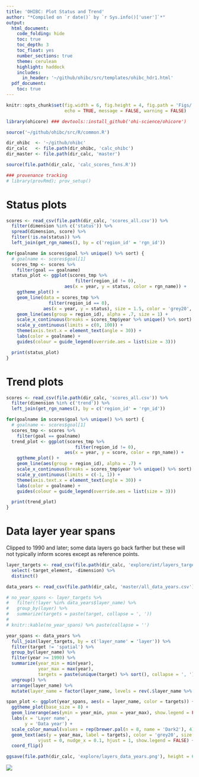 ```yaml
---
title: 'OHIBC: Plot Status and Trend'
author: "*Compiled on `r date()` by `r Sys.info()['user']`*"
output:
  html_document:
    code_folding: hide
    toc: true
    toc_depth: 3
    toc_float: yes
    number_sections: true
    theme: cerulean
    highlight: haddock
    includes:
      in_header: '~/github/ohibc/src/templates/ohibc_hdr1.html'
  pdf_document:
    toc: true
---
```


``` r

knitr::opts_chunk$set(fig.width = 6, fig.height = 4, fig.path = 'Figs/',
                      echo = TRUE, message = FALSE, warning = FALSE)

library(ohicore) ### devtools::install_github('ohi-science/ohicore')

source('~/github/ohibc/src/R/common.R')

dir_ohibc  <- '~/github/ohibc'
dir_calc   <- file.path(dir_ohibc, 'calc_ohibc')
dir_master <- file.path(dir_calc, 'master')

source(file.path(dir_calc, 'calc_scores_fxns.R'))

### provenance tracking
# library(provRmd); prov_setup()

```


# Status plots

``` r

scores <- read_csv(file.path(dir_calc, 'scores_all.csv')) %>%
  filter(dimension %in% c('status')) %>%
  spread(dimension, score) %>%
  filter(!is.na(status)) %>%
  left_join(get_rgn_names(), by = c('region_id' = 'rgn_id'))

for(goalname in scores$goal %>% unique() %>% sort) {
  # goalname <- scores$goal[1]
  scores_tmp <- scores %>%
    filter(goal == goalname)
  status_plot <- ggplot(scores_tmp %>% 
                          filter(region_id != 0), 
                      aes(x = year, y = status, color = rgn_name)) +
    ggtheme_plot() +
    geom_line(data = scores_tmp %>% 
                filter(region_id == 0), 
              aes(x = year, y = status), size = 1.5, color = 'grey20', alpha = .8) +
    geom_line(aes(group = region_id), alpha = .7, size = 1) +
    scale_x_continuous(breaks = scores_tmp$year %>% unique() %>% sort) +
    scale_y_continuous(limits = c(0, 100)) +
    theme(axis.text.x = element_text(angle = 30)) +
    labs(color = goalname) +
    guides(colour = guide_legend(override.aes = list(size = 3)))

  print(status_plot)
}


```

# Trend plots

``` r

scores <- read_csv(file.path(dir_calc, 'scores_all.csv')) %>%
  filter(dimension %in% c('trend')) %>%
  left_join(get_rgn_names(), by = c('region_id' = 'rgn_id'))

for(goalname in scores$goal %>% unique() %>% sort) {
  # goalname <- scores$goal[1]
  scores_tmp <- scores %>%
    filter(goal == goalname)
  trend_plot <- ggplot(scores_tmp %>% 
                          filter(region_id != 0), 
                      aes(x = year, y = score, color = rgn_name)) +
    ggtheme_plot() +
    geom_line(aes(group = region_id), alpha = .7) +
    scale_x_continuous(breaks = scores_tmp$year %>% unique() %>% sort) +
    scale_y_continuous(limits = c(-1, 1)) +
    theme(axis.text.x = element_text(angle = 30)) +
    labs(color = goalname) +
    guides(colour = guide_legend(override.aes = list(size = 3)))

  print(trend_plot)
}

```


# Data layer year spans

Clipped to 1990 and later; some data layers go back farther but these will not typically inform scores except as reference points.

``` r

layer_targets <- read_csv(file.path(dir_calc, 'explore/int/layers_targets_master.csv')) %>%
  select(-target_element, -dimension) %>%
  distinct()

data_years <- read_csv(file.path(dir_calc, 'master/all_data_years.csv'))

# no_year_spans <- layer_targets %>% 
#   filter(!layer %in% data_years$layer_name) %>%
#   group_by(layer) %>%
#   summarize(targets = paste(target, collapse = ', '))
# 
# knitr::kable(no_year_spans) %>% paste(collapse = '')

year_spans <- data_years %>%
  full_join(layer_targets, by = c('layer_name' = 'layer')) %>%
  filter(target != 'spatial') %>%
  group_by(layer_name) %>%
  filter(year >= 1990) %>%
  summarize(year_min = min(year),
            year_max = max(year),
            targets = paste(unique(target) %>% sort(), collapse = ', ')) %>%
  ungroup() %>%
  arrange(layer_name) %>%
  mutate(layer_name = factor(layer_name, levels = rev(.$layer_name %>% unique), ordered = TRUE))

span_plot <- ggplot(year_spans, aes(x = layer_name, color = targets)) +
  ggtheme_plot(base_size = 8) +
  geom_linerange(aes(ymin = year_min, ymax = year_max), show.legend = FALSE) +
  labs(x = 'Layer name',
       y = 'Data year') +
  scale_color_manual(values = rep(brewer.pal(n = 8, name = 'Dark2'), 4)) +
  geom_text(aes(y = year_max, label = targets), color = 'grey20', size = 1.6, 
            vjust = 0, nudge_x = 0.1, hjust = 1, show.legend = FALSE) +
  coord_flip()

ggsave(file.path(dir_calc, 'explore/layers_data_years.png'), height = 6, width = 5)

```

![](layers_data_years.png)

